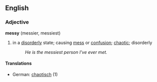 ==English==
===Adjective===
'''messy''' (messier, messiest)
# in a [[disorderly]] state; causing [[mess]] or [[confusion]]; [[chaotic]]; disorderly
#:''He is the messiest person I've ever met.''
====Translations====
*German: [[chaotisch]] (1)